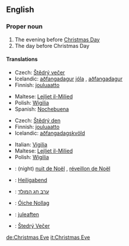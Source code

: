 ==English==

===Proper noun===
{{en-proper noun}}
# The evening before [[Christmas Day]]
# The day before Christmas Day

====Translations====
{{top|evening before Christmas Day}}
*Czech: [[Štědrý večer]] {{m}}
*Icelandic: [[aðfangadagur]] [[jól]]a {{m}}, [[aðfangadagur]] {{m}}
*Finnish: [[jouluaatto]]
{{mid}}
*Maltese: [[Lejliet il-Milied]]
*Polish: [[Wigilia]] {{f}}
*Spanish: [[Nochebuena]] {{f}}
{{bottom}}

{{top|day before Christmas Day}}
*Czech: [[Štědrý den]] {{m}}
*Finnish: [[jouluaatto]]
*Icelandic: [[aðfangadagskvöld]] {{n}}
{{mid}}
*Italian: [[Vigilia]] {{f}}
*Maltese: [[Lejliet il-Milied]]
*Polish: [[Wigilia]] {{f}}
{{bottom}}

{{checktrans}}

*{{ttbc|French}}: (night) [[nuit de Noël]] {{f}}, [[réveillon de Noël]] {{m}}
*{{ttbc|German}}: [[Heiligabend]] {{m}}
*{{ttbc|Hebrew}}: [[ערב חג המולד]]

*{{ttbc|Irish}}: [[Óiche Nollag]]
*{{ttbc|Norwegian}}: [[juleaften]] {{m}}
*{{ttbc|Slovak}}: [[Štedrý Večer]] {{m}}


[[de:Christmas Eve]]
[[it:Christmas Eve]]
